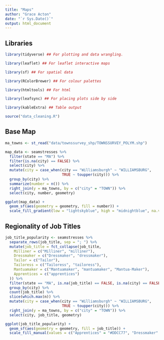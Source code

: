 ```yaml
---
title: "Maps"
author: "Grace Acton"
date: "`r Sys.Date()`"
output: html_document
---
```


## Libraries

```r

library(tidyverse) ## For plotting and data wrangling.

library(leaflet) ## For leaflet interactive maps

library(sf) ## For spatial data

library(RColorBrewer) ## For colour palettes

library(htmltools) ## For html

library(leafsync) ## For placing plots side by side

library(kableExtra) ## Table output

source("data_cleaning.R")
```

## Base Map

```r
ma_towns <- st_read("data/townssurvey_shp/TOWNSSURVEY_POLYM.shp")
```

```r
map_data <- seamstresses %>% 
  filter(state == "MA") %>% 
  filter(is.na(city) == FALSE) %>% 
  select(city) %>% 
  mutate(city = case_when(city == "Williamsburgh" ~ "WILLIAMSBURG",
                          TRUE ~ toupper(city))) %>% 
  group_by(city) %>% 
  summarize(number = n()) %>% 
  right_join(y = ma_towns, by = c("city" = "TOWN")) %>% 
  select(city, number, geometry) 
```

```r
ggplot(map_data) +
  geom_sf(aes(geometry = geometry, fill = number)) +
  scale_fill_gradient(low = "lightskyblue", high = "midnightblue", na.value = "white")
```
## Regionality of Job Titles

```r
job_title_popularity <- seamstresses %>% 
  separate_rows(job_title, sep = "; ") %>% 
  mutate(job_title = fct_collapse(job_title,
    Milliner = c("Milliner", "milliner"),
    Dressmaker = c("Dressmaker", "dressmaker"),
    Tailor = c("Tailor"),
    Tailoress = c("Tailoress", "tailoress"),
    Mantuamaker = c("Mantuamaker", "mantuamaker", "Mantua-Maker"),
    Apprentices = c("apprentices")
  )) %>% 
  filter(state == "MA", is.na(job_title) == FALSE, is.na(city) == FALSE) %>% 
  group_by(city) %>% 
  count(job_title) %>% 
  slice(which.max(n)) %>% 
  mutate(city = case_when(city == "Williamsburgh" ~ "WILLIAMSBURG",
                          TRUE ~ toupper(city))) %>% 
  right_join(y = ma_towns, by = c("city" = "TOWN")) %>% 
  select(city, job_title, geometry) 
```

```r
ggplot(job_title_popularity) +
  geom_sf(aes(geometry = geometry, fill = job_title)) +
  scale_fill_manual(values = c("Apprentices" = "#DDCC77", "Dressmaker" = "#CC6677", "Mantuamaker" = "#AA4499", "Milliner" = "#882255", "Tailor" = "#88CCEE", "Tailoress" = "#44AA99", "NA" = "white"))
```

